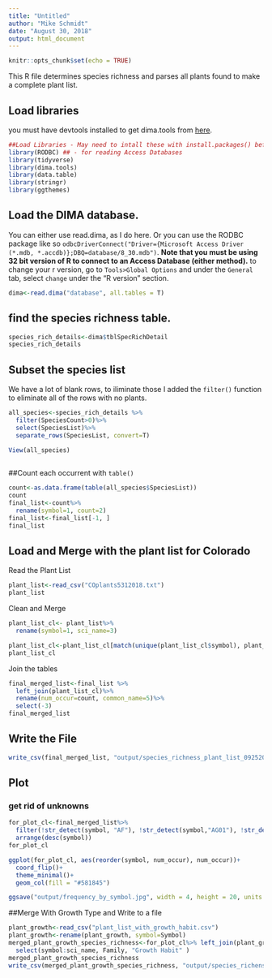 ```yaml
---
title: "Untitled"
author: "Mike Schmidt"
date: "August 30, 2018"
output: html_document
---
```


```r
knitr::opts_chunk$set(echo = TRUE)
```

This R file determines species richness and parses all plants found to make a complete plant list. 

## Load libraries

you must have devtools installed to get dima.tools from [here](https://github.com/nstauffer/dima.tools).  
```r
##Load Libraries - May need to intall these with install.packages() before loading.
library(RODBC) ## - for reading Access Databases
library(tidyverse)
library(dima.tools)
library(data.table)
library(stringr)
library(ggthemes)
```

## Load the DIMA database. 
You can either use read.dima, as I do here. Or you can use the RODBC package like so `odbcDriverConnect("Driver={Microsoft Access Driver (*.mdb, *.accdb)};DBQ=database/8_30.mdb")`.  **Note that you must be using 32 bit version of R to connect to an Access Database (either method).** to change your r version, go to `Tools>Global Options` and under the `General` tab, select `change` under the "R version" section. 

```r
dima<-read.dima("database", all.tables = T)
```


## find the species richness table.
```r
species_rich_details<-dima$tblSpecRichDetail
species_rich_details
```


## Subset the species list
We have a lot of blank rows, to iliminate those I added the `filter()` function to eliminate all of the rows with no plants. 

```r
all_species<-species_rich_details %>%
  filter(SpeciesCount>0)%>%
  select(SpeciesList)%>%
  separate_rows(SpeciesList, convert=T)

View(all_species)
  

```

##Count each occurrent with `table()`

```r
count<-as.data.frame(table(all_species$SpeciesList))
count
final_list<-count%>%
  rename(symbol=1, count=2)
final_list<-final_list[-1, ]
final_list
```


## Load and Merge with the plant list for Colorado

Read the Plant List
```r
plant_list<-read_csv("COplants5312018.txt")
plant_list
```

Clean and Merge
```r
plant_list_cl<- plant_list%>%
  rename(symbol=1, sci_name=3)

plant_list_cl<-plant_list_cl[match(unique(plant_list_cl$symbol), plant_list_cl$symbol),]
plant_list_cl
```

Join the tables
```r
final_merged_list<-final_list %>%
  left_join(plant_list_cl)%>%
  rename(num_occur=count, common_name=5)%>%
  select(-3)
final_merged_list
```





## Write the File

```r
write_csv(final_merged_list, "output/species_richness_plant_list_09252018.csv")

```


## Plot

### get rid of unknowns
```r
for_plot_cl<-final_merged_list%>%
  filter(!str_detect(symbol, "AF"), !str_detect(symbol,"AG01"), !str_detect(symbol,"PF"), !str_detect(symbol, "PG"), !str_detect(symbol, "SH"), !str_detect(symbol,"SU"))%>%
  arrange(desc(symbol))
for_plot_cl
```

```r
ggplot(for_plot_cl, aes(reorder(symbol, num_occur), num_occur))+
  coord_flip()+
  theme_minimal()+
  geom_col(fill = "#581845")

ggsave("output/frequency_by_symbol.jpg", width = 4, height = 20, units = "in")
```




##Merge With Growth Type and Write to a file
```r
plant_growth<-read_csv("plant_list_with_growth_habit.csv")
plant_growth<-rename(plant_growth, symbol=Symbol)
merged_plant_growth_species_richness<-for_plot_cl%>% left_join(plant_growth)%>%
  select(symbol:sci_name, Family, "Growth Habit" )
merged_plant_growth_species_richness
write_csv(merged_plant_growth_species_richness, "output/species_richenss_w_growth_habit09252018.csv")
```



